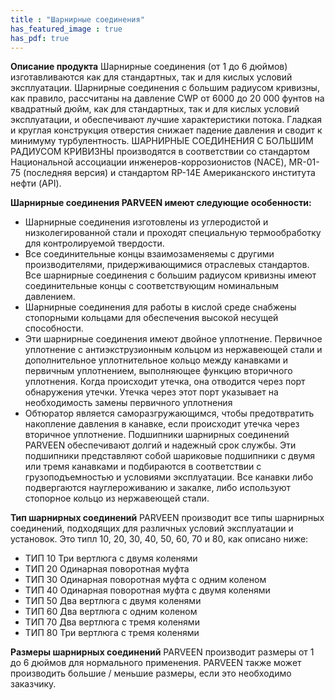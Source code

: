 ```yaml
---
title : "Шарнирные соединения"
has_featured_image : true
has_pdf: true
---
```


**Описание продукта**
Шарнирные соединения (от 1 до 6 дюймов) изготавливаются как для стандартных, так и для кислых условий эксплуатации. Шарнирные соединения с большим радиусом кривизны, как правило, рассчитаны на давление CWP от 6000 до 20 000 фунтов на квадратный дюйм, как для стандартных, так и для кислых условий эксплуатации, и обеспечивают лучшие характеристики потока. Гладкая и круглая конструкция отверстия снижает падение давления и сводит к минимуму турбулентность.
ШАРНИРНЫЕ СОЕДИНЕНИЯ С БОЛЬШИМ РАДИУСОМ КРИВИЗНЫ производятся в соответствии со стандартом Национальной ассоциации инженеров-коррозионистов (NACE), MR-01-75 (последняя версия) и стандартом RP-14E Американского института нефти (API).

**Шарнирные соединения PARVEEN имеют следующие особенности:**
* Шарнирные соединения изготовлены из углеродистой и низколегированной стали и проходят специальную термообработку для контролируемой твердости.
* Все соединительные концы взаимозаменяемы с другими производителями, придерживающимися отраслевых стандартов. Все шарнирные соединения с большим радиусом кривизны имеют соединительные концы с соответствующим номинальным давлением.
* Шарнирные соединения для работы в кислой среде снабжены стопорными кольцами для обеспечения высокой несущей способности.
* Эти шарнирные соединения имеют двойное уплотнение. Первичное уплотнение с антиэкструзионным кольцом из нержавеющей стали и дополнительное уплотнительное кольцо между канавками и первичным уплотнением, выполняющее функцию вторичного уплотнения. Когда происходит утечка, она отводится через порт обнаружения утечки. Утечка через этот порт указывает на необходимость замены первичного уплотнения
* Обтюратор является саморазгружающимся, чтобы предотвратить накопление давления в канавке, если происходит утечка через вторичное уплотнение.
Подшипники шарнирных соединений PARVEEN обеспечивают долгий и надежный срок службы. Эти подшипники представляют собой шариковые подшипники с двумя или тремя канавками и подбираются в соответствии с грузоподъемностью и условиями эксплуатации. Все канавки либо подвергаются науглероживанию и закалке, либо используют стопорное кольцо из нержавеющей стали.

**Тип шарнирных соединений**
PARVEEN производит все типы шарнирных соединений, подходящих для различных условий эксплуатации и установок. Это типл 10, 20, 30, 40, 50, 60, 70 и 80, как описано ниже:

* ТИП 10
Три вертлюга с двумя коленями
* ТИП 20
Одинарная поворотная муфта
* ТИП 30
Одинарная поворотная муфта с одним коленом
* ТИП 40
Одинарная поворотная муфта с двумя коленями
* ТИП 50
Два вертлюга с двумя коленями
* ТИП 60
Два вертлюга с одним коленом
* ТИП 70
Два вертлюга с тремя коленями
* ТИП 80
Три вертлюга с тремя коленями

**Размеры шарнирных соединений**
PARVEEN производит размеры от 1 до 6 дюймов для нормального применения. PARVEEN также может производить большие / меньшие размеры, если это необходимо заказчику.